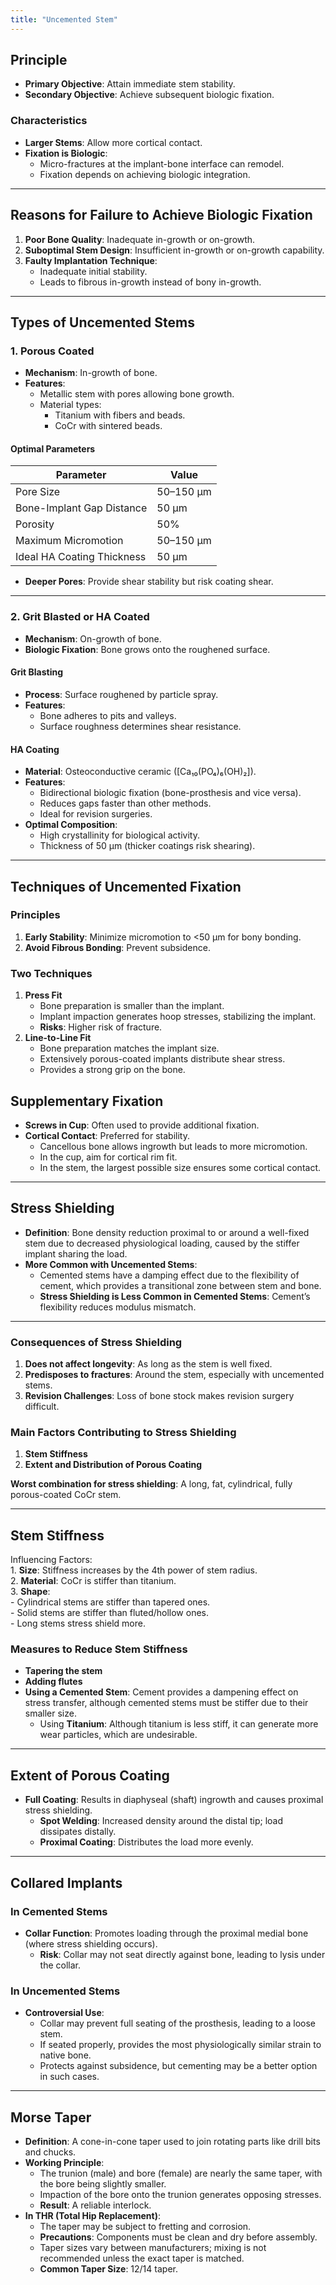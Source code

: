 ```yaml
---
title: "Uncemented Stem"
---
```


## Principle

-   **Primary Objective**: Attain immediate stem stability.\
-   **Secondary Objective**: Achieve subsequent biologic fixation.

### Characteristics

-   **Larger Stems**: Allow more cortical contact.\
-   **Fixation is Biologic**:
    -   Micro-fractures at the implant-bone interface can remodel.\
    -   Fixation depends on achieving biologic integration.

------------------------------------------------------------------------

## Reasons for Failure to Achieve Biologic Fixation

1.  **Poor Bone Quality**: Inadequate in-growth or on-growth.\
2.  **Suboptimal Stem Design**: Insufficient in-growth or on-growth capability.\
3.  **Faulty Implantation Technique**:
    -   Inadequate initial stability.\
    -   Leads to fibrous in-growth instead of bony in-growth.

------------------------------------------------------------------------

## Types of Uncemented Stems

### 1. **Porous Coated**

-   **Mechanism**: In-growth of bone.\
-   **Features**:
    -   Metallic stem with pores allowing bone growth.\
    -   Material types:
        -   Titanium with fibers and beads.\
        -   CoCr with sintered beads.

#### Optimal Parameters

| **Parameter**              | **Value** |
|----------------------------|-----------|
| Pore Size                  | 50–150 µm |
| Bone-Implant Gap Distance  | 50 µm     |
| Porosity                   | 50%       |
| Maximum Micromotion        | 50–150 µm |
| Ideal HA Coating Thickness | 50 µm     |

-   **Deeper Pores**: Provide shear stability but risk coating shear.

------------------------------------------------------------------------

### 2. **Grit Blasted or HA Coated**

-   **Mechanism**: On-growth of bone.\
-   **Biologic Fixation**: Bone grows onto the roughened surface.

#### Grit Blasting

-   **Process**: Surface roughened by particle spray.\
-   **Features**:
    -   Bone adheres to pits and valleys.\
    -   Surface roughness determines shear resistance.

#### HA Coating

-   **Material**: Osteoconductive ceramic (\[Ca₁₀(PO₄)₆(OH)₂\]).\
-   **Features**:
    -   Bidirectional biologic fixation (bone-prosthesis and vice versa).\
    -   Reduces gaps faster than other methods.\
    -   Ideal for revision surgeries.\
-   **Optimal Composition**:
    -   High crystallinity for biological activity.\
    -   Thickness of 50 µm (thicker coatings risk shearing).

------------------------------------------------------------------------

## Techniques of Uncemented Fixation

### Principles

1.  **Early Stability**: Minimize micromotion to \<50 µm for bony bonding.\
2.  **Avoid Fibrous Bonding**: Prevent subsidence.

### Two Techniques

1.  **Press Fit**
    -   Bone preparation is smaller than the implant.\
    -   Implant impaction generates hoop stresses, stabilizing the implant.\
    -   **Risks**: Higher risk of fracture.
2.  **Line-to-Line Fit**
    -   Bone preparation matches the implant size.\
    -   Extensively porous-coated implants distribute shear stress.\
    -   Provides a strong grip on the bone.

## Supplementary Fixation

-   **Screws in Cup**: Often used to provide additional fixation.\
-   **Cortical Contact**: Preferred for stability.
    -   Cancellous bone allows ingrowth but leads to more micromotion.\
    -   In the cup, aim for cortical rim fit.\
    -   In the stem, the largest possible size ensures some cortical contact.

------------------------------------------------------------------------

## Stress Shielding

-   **Definition**: Bone density reduction proximal to or around a well-fixed stem due to decreased physiological loading, caused by the stiffer implant sharing the load.\
-   **More Common with Uncemented Stems**:
    -   Cemented stems have a damping effect due to the flexibility of cement, which provides a transitional zone between stem and bone.\
    -   **Stress Shielding is Less Common in Cemented Stems**: Cement’s flexibility reduces modulus mismatch.

------------------------------------------------------------------------

### Consequences of Stress Shielding

1.  **Does not affect longevity**: As long as the stem is well fixed.\
2.  **Predisposes to fractures**: Around the stem, especially with uncemented stems.\
3.  **Revision Challenges**: Loss of bone stock makes revision surgery difficult.

### Main Factors Contributing to Stress Shielding

1.  **Stem Stiffness**\
2.  **Extent and Distribution of Porous Coating**

**Worst combination for stress shielding**: A long, fat, cylindrical, fully porous-coated CoCr stem.

------------------------------------------------------------------------

## Stem Stiffness

Influencing Factors:\
1. **Size**: Stiffness increases by the 4th power of stem radius.\
2. **Material**: CoCr is stiffer than titanium.\
3. **Shape**:\
- Cylindrical stems are stiffer than tapered ones.\
- Solid stems are stiffer than fluted/hollow ones.\
- Long stems stress shield more.

### Measures to Reduce Stem Stiffness

-   **Tapering the stem**\
-   **Adding flutes**\
-   **Using a Cemented Stem**: Cement provides a dampening effect on stress transfer, although cemented stems must be stiffer due to their smaller size.
    -   Using **Titanium**: Although titanium is less stiff, it can generate more wear particles, which are undesirable.

------------------------------------------------------------------------

## Extent of Porous Coating

-   **Full Coating**: Results in diaphyseal (shaft) ingrowth and causes proximal stress shielding.
    -   **Spot Welding**: Increased density around the distal tip; load dissipates distally.\
    -   **Proximal Coating**: Distributes the load more evenly.

------------------------------------------------------------------------

## Collared Implants

### In Cemented Stems

-   **Collar Function**: Promotes loading through the proximal medial bone (where stress shielding occurs).
    -   **Risk**: Collar may not seat directly against bone, leading to lysis under the collar.

### In Uncemented Stems

-   **Controversial Use**:
    -   Collar may prevent full seating of the prosthesis, leading to a loose stem.\
    -   If seated properly, provides the most physiologically similar strain to native bone.\
    -   Protects against subsidence, but cementing may be a better option in such cases.

------------------------------------------------------------------------

## Morse Taper

-   **Definition**: A cone-in-cone taper used to join rotating parts like drill bits and chucks.\
-   **Working Principle**:
    -   The trunion (male) and bore (female) are nearly the same taper, with the bore being slightly smaller.\
    -   Impaction of the bore onto the trunion generates opposing stresses.\
    -   **Result**: A reliable interlock.\
-   **In THR (Total Hip Replacement)**:
    -   The taper may be subject to fretting and corrosion.\
    -   **Precautions**: Components must be clean and dry before assembly.\
    -   Taper sizes vary between manufacturers; mixing is not recommended unless the exact taper is matched.\
    -   **Common Taper Size**: 12/14 taper.
